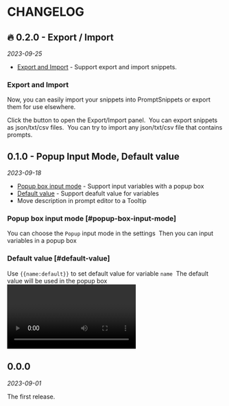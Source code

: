 
# CHANGELOG

## 🔥 0.2.0 - Export / Import

_2023-09-25_

- [Export and Import](#export-and-import) - Support export and import snippets.

### Export and Import

Now, you can easily import your snippets into PromptSnippets or export them for use elsewhere.<br/>

<Text2>Click the button to open the Export/Import panel.</Text2>
<Image s="0-2-0_1" width={335} height={212} />
<Text2>You can export snippets as json/txt/csv files.</Text2>
<Image s="0-2-0_2" width={244} height={263} />
<Text2>You can try to import any json/txt/csv file that contains prompts.</Text2>
<Image s="0-2-0_3" width={360} height={450} />

## 0.1.0 - Popup Input Mode, Default value

_2023-09-18_

- [Popup box input mode](#popup-box-input-mode) - Support input variables with a popup box<br/>
- [Default value](#default-value) - Support deafult value for variables <br/>
- Move description in prompt editor to a Tooltip

### Popup box input mode [#popup-box-input-mode]

<Text2>You can choose the `Popup` input mode in the settings</Text2>
<Image s="0-1-0_1" width={320} height={164} />
<Text2>Then you can input variables in a popup box</Text2>
<Image s="0-1-0_2" width={420} height={238} />

### Default value [#default-value]

<Text2>Use `{{name:default}}` to set default value for variable `name`</Text2>
<Image s="0-1-0_3" width={360} height={270} />
<Text2>The default value will be used in the popup box</Text2>
<Video s="0-1-0_1" />
<Text2>Or you can use **double** `Tab` to input the default value if you prefer the `Tab` input mode.</Text2>
<Video s="0-1-0_2" />

## 0.0.0

_2023-09-01_

The first release.
